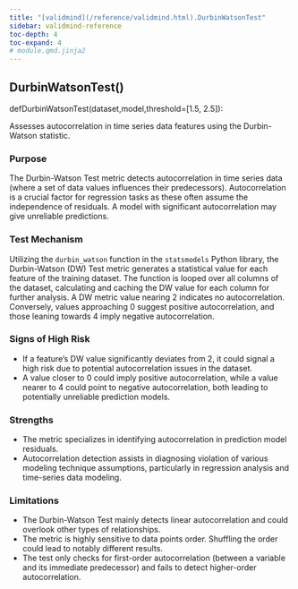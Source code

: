 ```yaml
---
title: "[validmind](/reference/validmind.html).DurbinWatsonTest"
sidebar: validmind-reference
toc-depth: 4
toc-expand: 4
# module.qmd.jinja2
---
```


<!-- function.qmd.jinja2 -->

## DurbinWatsonTest[()]{.muted}

<!-- signatures.jinja2 -->

::: {.signature}

<span class="kw">def</span><span class="name">DurbinWatsonTest</span>(<span class="params"><span class="n">dataset</span><span class="muted">,</span></span><span class="params"><span class="n">model</span><span class="muted">,</span></span><span class="params"><span class="n">threshold</span><span class="o">=</span><!-- types.jinja2 - format_type --><span class="p">\[</span><!-- types.jinja2 - format_type --><span class="n">1.5</span><span class="p">, </span><!-- types.jinja2 - format_type --><span class="n">2.5</span><span class="p">\]</span></span>):

:::

<!-- docstring.jinja2 -->

Assesses autocorrelation in time series data features using the Durbin-Watson statistic.

### Purpose

The Durbin-Watson Test metric detects autocorrelation in time series data (where a set of data values influences their predecessors). Autocorrelation is a crucial factor for regression tasks as these often assume the independence of residuals. A model with significant autocorrelation may give unreliable predictions.

### Test Mechanism

Utilizing the `durbin_watson` function in the `statsmodels` Python library, the Durbin-Watson (DW) Test metric generates a statistical value for each feature of the training dataset. The function is looped over all columns of the dataset, calculating and caching the DW value for each column for further analysis. A DW metric value nearing 2 indicates no autocorrelation. Conversely, values approaching 0 suggest positive autocorrelation, and those leaning towards 4 imply negative autocorrelation.

### Signs of High Risk

- If a feature's DW value significantly deviates from 2, it could signal a high risk due to potential autocorrelation issues in the dataset.
- A value closer to 0 could imply positive autocorrelation, while a value nearer to 4 could point to negative autocorrelation, both leading to potentially unreliable prediction models.

### Strengths

- The metric specializes in identifying autocorrelation in prediction model residuals.
- Autocorrelation detection assists in diagnosing violation of various modeling technique assumptions, particularly in regression analysis and time-series data modeling.

### Limitations

- The Durbin-Watson Test mainly detects linear autocorrelation and could overlook other types of relationships.
- The metric is highly sensitive to data points order. Shuffling the order could lead to notably different results.
- The test only checks for first-order autocorrelation (between a variable and its immediate predecessor) and fails to detect higher-order autocorrelation.
